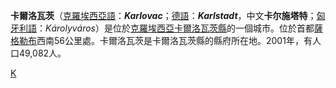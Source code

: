 {{Unreferenced|time=2015-12-31T02:37:54+00:00}}
{{Infobox settlement
|name = 卡爾洛瓦茨
|native_name = Karlovac
|settlement_type=城市
|image_flag= 
|image_seal= 
|image_map = 
|mapsize = 
|subdivision_type = 国家
|subdivision_name = [[克羅埃西亞|克羅埃西亞]]
|subdivision_type1 = 縣
|subdivision_name1 = [[卡爾洛瓦茨縣|卡爾洛瓦茨縣]]
|leader_title = 
|leader_name =
|area_total_km2   = 401
|population_as_of = 2001年
|population_total = 49,082
|population_density = 
|timezone = +2
|pushpin_map=Croatia
|pushpin_map_caption=在克羅地亞的位置
|latd = 45
|latm = 29
|lats = 
|latNS = N
|longd = 15
|longm = 33
|longs = 
|longEW = E
|website = http://www.karlovac.hr/
}}
'''卡爾洛瓦茨'''（[[克羅埃西亞語|克羅埃西亞語]]：'''''Karlovac'''''；[[德語|德語]]：'''''Karlstadt'''''，中文'''卡尔施塔特'''；[[匈牙利語|匈牙利語]]：''Károlyváros''）是位於[[克羅埃西亞|克羅埃西亞]][[卡爾洛瓦茨縣|卡爾洛瓦茨縣]]的一個城市。位於首都[[薩格勒布|薩格勒布]]西南56公里處。卡爾洛瓦茨是卡爾洛瓦茨縣的縣府所在地。2001年，有人口49,082人。

{{commonscat|Karlovac}}

[[Category:克罗地亚城市|K]]